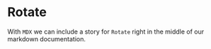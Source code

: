 
<Meta title="MDX/Rotate" of={Rotate} />

# Rotate

With `MDX` we can include a story for `Rotate` right in the middle of our
markdown documentation.

<Canvas>
  <Story of={Rotate.RotateSamples} />
</Canvas>

